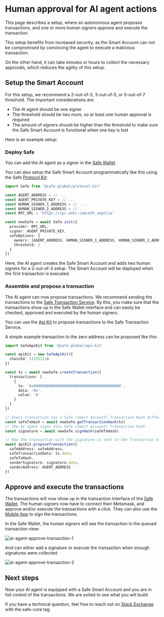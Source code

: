 
# Human approval for AI agent actions

This page describes a setup, where an autonomous agent proposes transactions, and one or more human signers approve and execute the transaction.

This setup benefits from increased security, as the Smart Account can not be compromised by convincing the agent to execute a malicious transaction.

On the other hand, it can take minutes or hours to collect the necessary approvals, which reduces the agility of this setup.

## Setup the Smart Account

For this setup, we recommend a 2-out-of-3, 3-out-of-5, or 5-out-of-7 threshold.
The important considerations are:

* The AI agent should be one signer
* The threshold should be two more, so at least one human approval is required
* The amount of signers should be higher than the threshold to make sure the Safe Smart Account is functional when one key is lost

<Steps>

Here is an example setup:

### Deploy Safe

You can add the AI agent as a signer in the [Safe Wallet](https://app.safe.global/).

You can also setup the Safe Smart Account programmatically like this using the Safe [Protocol Kit](./../../sdk/protocol-kit.mdx):

```typescript
import Safe from '@safe-global/protocol-kit'

const AGENT_ADDRESS = // ...
const AGENT_PRIVATE_KEY = // ...
const HUMAN_SIGNER_1_ADDRESS = // ...
const HUMAN_SIGNER_2_ADDRESS = // ...
const RPC_URL = 'https://rpc.ankr.com/eth_sepolia'

const newSafe = await Safe.init({
  provider: RPC_URL,
  signer: AGENT_PRIVATE_KEY,
  safeOptions: {
    owners: [AGENT_ADDRESS, HUMAN_SIGNER_1_ADDRESS, HUMAN_SIGNER_2_ADDRESS],
    threshold: 2
  }
})
```

Here, the AI agent creates the Safe Smart Account and adds two human signers for a 2-out-of-3 setup.
The Smart Account will be deployed when the first transaction is executed.

### Assemble and propose a transaction

The AI agent can now propose transactions.
We recommend sending the transactions to the [Safe Transaction Service](./../../../core-api/transaction-service-overview.mdx).
By this, you make sure that the transactions show up in the Safe Wallet interface and can easily be checked, approved and executed by the human signers.

You can use the [Api Kit](./../../sdk/api-kit.mdx) to propose transactions to the Safe Transaction Service.

A simple example transaction to the zero address can be proposed like this:

```typescript
import SafeApiKit from '@safe-global/api-kit'

const apiKit = new SafeApiKit({
  chainId: 11155111n
})

const tx = await newSafe.createTransaction({
  transactions: [
    {
      to: '0x0000000000000000000000000000000000000000',
      data: '0x',
      value: '0'
    }
  ]
})

// Every transaction has a Safe (Smart Account) Transaction Hash different than the final transaction hash
const safeTxHash = await newSafe.getTransactionHash(tx)
// The AI agent signs this Safe (Smart Account) Transaction Hash
const signature = await newSafe.signHash(safeTxHash)

// Now the transaction with the signature is sent to the Transaction Service with the Api Kit:
await apiKit.proposeTransaction({
  safeAddress: safeAddress,
  safeTransactionData: tx.data,
  safeTxHash,
  senderSignature: signature.data,
  senderAddress: AGENT_ADDRESS
})
```

## Approve and execute the transactions

The transactions will now show up in the transaction interface of the [Safe Wallet](https://app.safe.global).
The human signers now have to connect their Metamask, and approve and/or execute the transactions with a click.
They can also use the [Mobile App](https://help.safe.global/en/articles/40844-sign-transactions) to sign the transactions.

In the Safe Wallet, the human signers will see the transaction in the queued transaction view:

![ai-agent-approve-transaction-1](../../../assets/ai-agent-approve-transaction-1.png)

And can either add a signature or execute the transaction when enough signatures were collected:

![ai-agent-approve-transaction-2](../../../assets/ai-agent-approve-transaction-2.png)

</Steps>

## Next steps
Now your AI agent is equipped with a Safe Smart Account and you are in full control of the transactions.
We are exited to see what you will build.

If you have a technical question, feel free to reach out on [Stack Exchange](https://ethereum.stackexchange.com/questions/tagged/safe-core) with the safe-core tag.